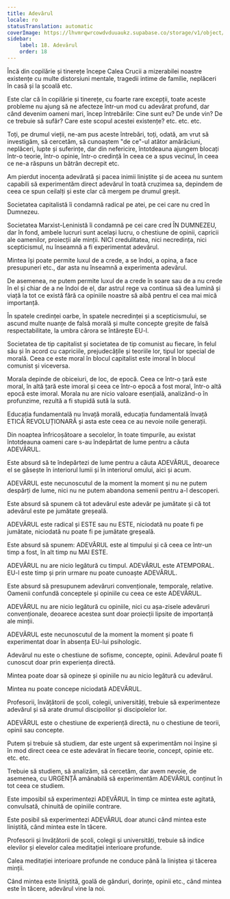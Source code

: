 ```yaml
---
title: Adevărul
locale: ro
statusTranslation: automatic
coverImage: https://lhvmrqwrcowdvduuaukz.supabase.co/storage/v1/object/public/strapi-uploads/small_cover-educacion-fundamental.webp-2d51a7828a2b1309555be27f7e2a61a0.webp
sidebar:
    label: 18. Adevărul
    order: 18
---
```

Încă din copilărie și tinerețe începe Calea Crucii a mizerabilei noastre existențe cu multe distorsiuni mentale, tragedii intime de familie, neplăceri în casă și la școală etc.

Este clar că în copilărie și tinerețe, cu foarte rare excepții, toate aceste probleme nu ajung să ne afecteze într-un mod cu adevărat profund, dar când devenim oameni mari, încep întrebările: Cine sunt eu? De unde vin? De ce trebuie să sufăr? Care este scopul acestei existențe? etc. etc. etc.

Toți, pe drumul vieții, ne-am pus aceste întrebări, toți, odată, am vrut să investigăm, să cercetăm, să cunoaștem "de ce"-ul atâtor amărăciuni, neplăceri, lupte și suferințe, dar din nefericire, întotdeauna ajungem blocați într-o teorie, într-o opinie, într-o credință în ceea ce a spus vecinul, în ceea ce ne-a răspuns un bătrân decrepit etc.

Am pierdut inocența adevărată și pacea inimii liniștite și de aceea nu suntem capabili să experimentăm direct adevărul în toată cruzimea sa, depindem de ceea ce spun ceilalți și este clar că mergem pe drumul greșit.

Societatea capitalistă îi condamnă radical pe atei, pe cei care nu cred în Dumnezeu.

Societatea Marxist-Leninistă îi condamnă pe cei care cred ÎN DUMNEZEU, dar în fond, ambele lucruri sunt același lucru, o chestiune de opinii, capricii ale oamenilor, proiecții ale minții. NICI credulitatea, nici necredința, nici scepticismul, nu înseamnă a fi experimentat adevărul.

Mintea își poate permite luxul de a crede, a se îndoi, a opina, a face presupuneri etc., dar asta nu înseamnă a experimenta adevărul.

De asemenea, ne putem permite luxul de a crede în soare sau de a nu crede în el și chiar de a ne îndoi de el, dar astrul rege va continua să dea lumină și viață la tot ce există fără ca opiniile noastre să aibă pentru el cea mai mică importanță.

În spatele credinței oarbe, în spatele necredinței și a scepticismului, se ascund multe nuanțe de falsă morală și multe concepte greșite de falsă respectabilitate, la umbra cărora se întărește EU-l.

Societatea de tip capitalist și societatea de tip comunist au fiecare, în felul său și în acord cu capriciile, prejudecățile și teoriile lor, tipul lor special de morală. Ceea ce este moral în blocul capitalist este imoral în blocul comunist și viceversa.

Morala depinde de obiceiuri, de loc, de epocă. Ceea ce într-o țară este moral, în altă țară este imoral și ceea ce într-o epocă a fost moral, într-o altă epocă este imoral. Morala nu are nicio valoare esențială, analizând-o în profunzime, rezultă a fi stupidă sută la sută.

Educația fundamentală nu învață morală, educația fundamentală învață ETICĂ REVOLUȚIONARĂ și asta este ceea ce au nevoie noile generații.

Din noaptea înfricoșătoare a secolelor, în toate timpurile, au existat întotdeauna oameni care s-au îndepărtat de lume pentru a căuta ADEVĂRUL.

Este absurd să te îndepărtezi de lume pentru a căuta ADEVĂRUL, deoarece el se găsește în interiorul lumii și în interiorul omului, aici și acum.

ADEVĂRUL este necunoscutul de la moment la moment și nu ne putem despărți de lume, nici nu ne putem abandona semenii pentru a-l descoperi.

Este absurd să spunem că tot adevărul este adevăr pe jumătate și că tot adevărul este pe jumătate greșeală.

ADEVĂRUL este radical și ESTE sau nu ESTE, niciodată nu poate fi pe jumătate, niciodată nu poate fi pe jumătate greșeală.

Este absurd să spunem: ADEVĂRUL este al timpului și că ceea ce într-un timp a fost, în alt timp nu MAI ESTE.

ADEVĂRUL nu are nicio legătură cu timpul. ADEVĂRUL este ATEMPORAL. EU-l este timp și prin urmare nu poate cunoaște ADEVĂRUL.

Este absurd să presupunem adevăruri convenționale, temporale, relative. Oamenii confundă conceptele și opiniile cu ceea ce este ADEVĂRUL.

ADEVĂRUL nu are nicio legătură cu opiniile, nici cu așa-zisele adevăruri convenționale, deoarece acestea sunt doar proiecții lipsite de importanță ale minții.

ADEVĂRUL este necunoscutul de la moment la moment și poate fi experimentat doar în absența EU-lui psihologic.

Adevărul nu este o chestiune de sofisme, concepte, opinii. Adevărul poate fi cunoscut doar prin experiența directă.

Mintea poate doar să opineze și opiniile nu au nicio legătură cu adevărul.

Mintea nu poate concepe niciodată ADEVĂRUL.

Profesorii, învățătorii de școli, colegii, universități, trebuie să experimenteze adevărul și să arate drumul discipolilor și discipolelor lor.

ADEVĂRUL este o chestiune de experiență directă, nu o chestiune de teorii, opinii sau concepte.

Putem și trebuie să studiem, dar este urgent să experimentăm noi înșine și în mod direct ceea ce este adevărat în fiecare teorie, concept, opinie etc. etc. etc.

Trebuie să studiem, să analizăm, să cercetăm, dar avem nevoie, de asemenea, cu URGENȚĂ amânabilă să experimentăm ADEVĂRUL conținut în tot ceea ce studiem.

Este imposibil să experimentezi ADEVĂRUL în timp ce mintea este agitată, convulsată, chinuită de opiniile contrare.

Este posibil să experimentezi ADEVĂRUL doar atunci când mintea este liniștită, când mintea este în tăcere.

Profesorii și învățătorii de școli, colegii și universități, trebuie să indice elevilor și elevelor calea meditației interioare profunde.

Calea meditației interioare profunde ne conduce până la liniștea și tăcerea minții.

Când mintea este liniștită, goală de gânduri, dorințe, opinii etc., când mintea este în tăcere, adevărul vine la noi.

